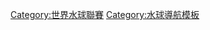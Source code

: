 {{navbox
| name      = 世界水球聯賽
| title     = [[世界水球聯賽]]
| state     = {{{state|autocollapse}}}
| listclass = hlist
| basestyle = background-color:#BFD7FF

|group1 = 男子賽事
|list1 =
* [[2002年世界男子水球聯賽|2002]]
* [[2003年世界男子水球聯賽|2003]]
* [[2004年世界男子水球聯賽|2004]]
* [[2005年世界男子水球聯賽|2005]]
* [[2006年世界男子水球聯賽|2006]]
* [[2007年世界男子水球聯賽|2007]]
* [[2008年世界男子水球聯賽|2008]]
* [[2009年世界男子水球聯賽|2009]]
* [[2010年世界男子水球聯賽|2010]]
* [[2011年世界男子水球聯賽|2011]]
* [[2012年世界男子水球聯賽|2012]]
* [[2013年世界男子水球聯賽|2013]]
* [[2014年世界男子水球聯賽|2014]]
* [[2015年世界男子水球聯賽|2015]]
* [[2016年世界男子水球聯賽|2016]]
| group2 = 女子賽事
| list2 =
* [[2004年世界女子水球聯賽|2004]]
* [[2005年世界女子水球聯賽|2005]]
* [[2006年世界女子水球聯賽|2006]]
* [[2007年世界女子水球聯賽|2007]]
* [[2008年世界女子水球聯賽|2008]]
* 2009
* 2010
* 2011
* 2012
* 2013
* [[2014年世界女子水球聯賽|2014]]
* [[2015年世界女子水球聯賽|2015]]
* [[2016年世界女子水球聯賽|2016]]
}}</div></div><includeonly>[[Category:世界水球聯賽]]</includeonly><noinclude>
{{collapsible option}}
[[Category:水球導航模板]]
</noinclude>